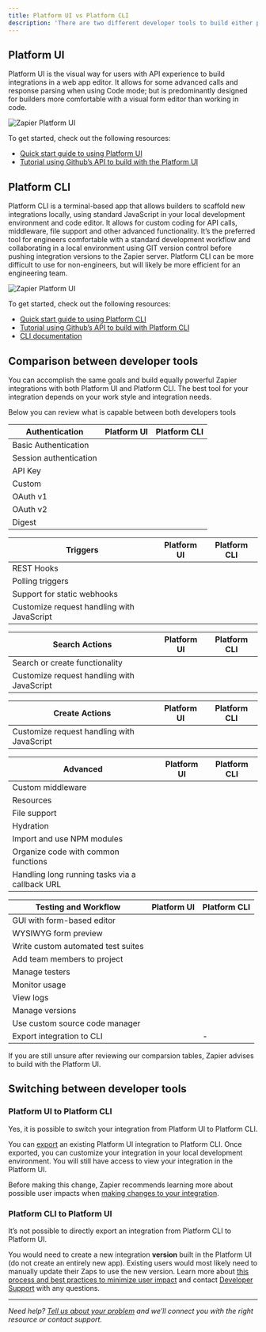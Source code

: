 ```yaml
---
title: Platform UI vs Platform CLI
description: 'There are two different developer tools to build either private or public integrations with on the Zapier Developer Platform: Platform UI or Platform CLI.'
---
```


## Platform UI

Platform UI is the visual way for users with API experience to build integrations in a web app editor. It allows for some advanced calls and response parsing when using Code mode; but is predominantly designed for builders more comfortable with a visual form editor than working in code.

<Frame>
  <img src="/images/a8c009d1109749b44052922f2a6ec9bc.png" alt="Zapier Platform UI"/>
</Frame>

To get started, check out the following resources:

*   [Quick start guide to using Platform UI](/platform/quickstart/ui-tutorial)
*   [Tutorial using Github’s API to build with the Platform UI](https://community.zapier.com/featured-articles-65/zapier-platform-ui-a-complete-guide-on-how-to-integrate-with-github-26298#post108889)

## Platform CLI

Platform CLI is a terminal-based app that allows builders to scaffold new integrations locally, using standard JavaScript in your local development environment and code editor. It allows for custom coding for API calls, middleware, file support and other advanced functionality. It’s the preferred tool for engineers comfortable with a standard development workflow and collaborating in a local environment using GIT version control before pushing integration versions to the Zapier server. Platform CLI can be more difficult to use for non-engineers, but will likely be more efficient for an engineering team.
<Frame>
  <img src="/images/27d28a5fdd0c878d7558b4abd4f106ec.png" alt="Zapier Platform UI"/>
</Frame>

To get started, check out the following resources:

*   [Quick start guide to using Platform CLI](/platform/quickstart/cli-tutorial)
*   [Tutorial using Github’s API to build with Platform CLI](https://developer.zapier.com/cli-guide/introduction)
*   [CLI documentation](https://github.com/zapier/zapier-platform/blob/main/packages/cli/README.md)

## Comparison between developer tools

You can accomplish the same goals and build equally powerful Zapier integrations with both Platform UI and Platform CLI. The best tool for your integration depends on your work style and integration needs.

Below you can review what is capable between both developers tools

| Authentication | Platform UI | Platform CLI |
| --- | --- | --- |
| Basic Authentication | <Icon icon="check"/>   | <Icon icon="check"/>   |
| Session authentication | <Icon icon="check"/>   | <Icon icon="check"/>   |
| API Key | <Icon icon="check"/>   | <Icon icon="check"/>   |
| Custom | <Icon icon="check"/>   | <Icon icon="check"/>   |
| OAuth v1 |     | <Icon icon="check"/>   |
| OAuth v2 | <Icon icon="check"/>   | <Icon icon="check"/>   |
| Digest | <Icon icon="check"/>   | <Icon icon="check"/>   |

| Triggers | Platform UI | Platform CLI |
| --- | --- | --- |
| REST Hooks | <Icon icon="check"/>   | <Icon icon="check"/>   |
| Polling triggers | <Icon icon="check"/>   | <Icon icon="check"/>   |
| Support for static webhooks |     |     |
| Customize request handling with JavaScript | <Icon icon="check"/>   | <Icon icon="check"/>   |

| Search Actions | Platform UI | Platform CLI |
| --- | --- | --- |
| Search or create functionality | <Icon icon="check"/>   | <Icon icon="check"/>   |
| Customize request handling with JavaScript | <Icon icon="check"/>   | <Icon icon="check"/>   |

| Create Actions | Platform UI | Platform CLI |
| --- | --- | --- |
| Customize request handling with JavaScript | <Icon icon="check"/>   | <Icon icon="check"/>   |

| Advanced | Platform UI | Platform CLI |
| --- | --- | --- |
| Custom middleware |     | <Icon icon="check"/>   |
| Resources |     | <Icon icon="check"/>   |
| File support |     | <Icon icon="check"/>   |
| Hydration |     | <Icon icon="check"/>   |
| Import and use NPM modules |     | <Icon icon="check"/>   |
| Organize code with common functions |     | <Icon icon="check"/>   |
| Handling long running tasks via a callback URL |     | <Icon icon="check"/>   |

| Testing and Workflow | Platform UI | Platform CLI |
| --- | --- | --- |
| GUI with form-based editor | <Icon icon="check"/>   |     |
| WYSIWYG form preview | <Icon icon="check"/>   |     |
| Write custom automated test suites |     | <Icon icon="check"/>   |
| Add team members to project | <Icon icon="check"/>   | <Icon icon="check"/>   |
| Manage testers | <Icon icon="check"/>   | <Icon icon="check"/>   |
| Monitor usage | <Icon icon="check"/>   | <Icon icon="check"/>   |
| View logs | <Icon icon="check"/>   | <Icon icon="check"/>   |
| Manage versions | <Icon icon="check"/>   | <Icon icon="check"/>   |
| Use custom source code manager |     | <Icon icon="check"/>   |
| Export integration to CLI | <Icon icon="check"/>   | \-  |

If you are still unsure after reviewing our comparsion tables, Zapier advises to build with the Platform UI.

## Switching between developer tools

### Platform UI to Platform CLI

Yes, it is possible to switch your integration from Platform UI to Platform CLI.

You can [export](/platform/manage/export-cli) an existing Platform UI integration to Platform CLI. Once exported, you can customize your integration in your local development environment. You will still have access to view your integration in the Platform UI.

Before making this change, Zapier recommends learning more about possible user impacts when [making changes to your integration](/platform/manage/planning-changes).

### Platform CLI to Platform UI

It’s not possible to directly export an integration from Platform CLI to Platform UI.

You would need to create a new integration **version** built in the Platform UI (do not create an entirely new app). Existing users would most likely need to manually update their Zaps to use the new version. Learn more about [this process and best practices to minimize user impact](/platform/manage/export-ui) and contact [Developer Support](https://developer.zapier.com/contact) with any questions.

- - -

_Need help? [Tell us about your problem](https://developer.zapier.com/contact) and we’ll connect you with the right resource or contact support._
